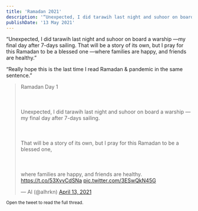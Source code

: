 ```yaml
---
title: 'Ramadan 2021'
description: '“Unexpected, I did tarawih last night and suhoor on board a warship —my final day after 7-days sailing. That will be a story of its own, but I pray for this Ramadan to be a blessed one —where families are happy, and friends are healthy. Really hope this is the last time I read Ramadan & pandemic in the same sentence.”'
publishDate: '13 May 2021'
---
```


“Unexpected, I did tarawih last night and suhoor on board a warship —my final day after 7-days sailing. That will be a story of its own, but I pray for this Ramadan to be a blessed one —where families are happy, and friends are healthy.”

“Really hope this is the last time I read Ramadan & pandemic in the same sentence.”

<blockquote class="twitter-tweet"><p lang="en" dir="ltr">Ramadan Day 1<br></br><br></br>Unexpected, I did tarawih last night and suhoor on board a warship —my final day after 7-days sailing.<br></br><br></br>That will be a story of its own, but I pray for this Ramadan to be a blessed one,<br></br><br></br>where families are happy, and friends are healthy. <a href="https://t.co/53XvvCdSNa">https://t.co/53XvvCdSNa</a> <a href="https://t.co/3ESwQkN45G">pic.twitter.com/3ESwQkN45G</a></p>&mdash; Al (@alhrkn) <a href="https://twitter.com/alhrkn/status/1381858398950490112?ref_src=twsrc%5Etfw">April 13, 2021</a></blockquote> <script async src="https://platform.twitter.com/widgets.js" charset="utf-8"></script>

<small> Open the tweet to read the full thread.</small>